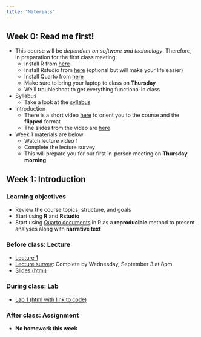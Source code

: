 ```yaml
---
title: "Materials"
---
```


::: {.callout-tip title="Week 0" collapse=false}

## Week 0: Read me first!

* This course will be *dependent on software and technology*. Therefore, in preparation for the first class meeting:
    * Install R from [here](https://cran.r-project.org/)
    * Install Rstudio from [here](https://posit.co/download/rstudio-desktop/) (optional but will make your life easier)
    * Install Quarto from [here](https://quarto.org/docs/get-started/)
    * Make sure to bring your laptop to class on **Thursday**
    * We'll troubleshoot to get everything functional in class

* Syllabus  
    * Take a look at the [syllabus](syllabus.qmd)
    
* Introduction
    * There is a short video [here](https://youtu.be/oUm5mnCuhkY){target="_blank"} to orient you to the course and the **flipped** format
    * The slides from the video are [here](slides/BTS510-25-0.qmd){target="_blank"}

* Week 1 materials are below
    * Watch lecture video 1
    * Complete the lecture survey
    * This will prepare you for our first in-person meeting on **Thursday morning**

:::

::: {.callout-tip title="Week 1" collapse=false}

## Week 1: Introduction

### Learning objectives

* Review the course topics, structure, and goals
* Start using **R** and **Rstudio**
* Start using [Quarto documents](https://quarto.org/) in R as a **reproducible** method to present analyses along with **narrative text**

### Before class: Lecture 

* [Lecture 1](https://youtu.be/M7bNtrjm4XI){target="_blank"} 
* [Lecture survey](https://forms.gle/iQ6SwSbBVg8pTuNt8){target="_blank"}: Complete by Wednesday, September 3 at 8pm
* [Slides (html)](slides/BTS510-25-1.qmd){target="_blank"}
    
### During class: Lab

* [Lab 1 (html with link to code)](lab/BTS510-25-lab1.qmd){target="_blank"}

### After class: Assignment 

* **No homework this week**
    
:::   


::: {.callout-tip title="Week 2" collapse=true}



:::


